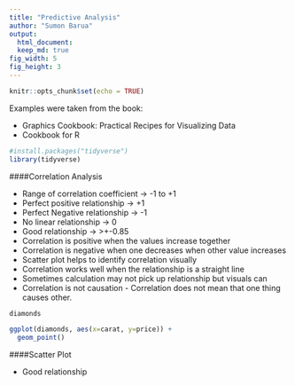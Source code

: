 ```yaml
---
title: "Predictive Analysis"
author: "Sumon Barua"
output:
  html_document:
  keep_md: true
fig_width: 5
fig_height: 3
---
```

  
```r
knitr::opts_chunk$set(echo = TRUE)
```

Examples were taken from the book: 
  
  * Graphics Cookbook: Practical Recipes for Visualizing Data
  * Cookbook for R


```r
#install.packages("tidyverse")
library(tidyverse)

```


####Correlation Analysis

* Range of correlation coefficient -> -1 to +1
* Perfect positive relationship    -> +1
* Perfect Negative relationship    -> -1
* No linear relationship           -> 0
* Good relationship                -> >+-0.85
* Correlation is positive when the values increase together
* Correlation is negative when one decreases when other value increases
* Scatter plot helps to identify correlation visually
* Correlation works well when the relationship is a straight line
* Sometimes calculation may not pick up relationship but visuals can
* Correlation is not causation - Correlation does not mean that one thing causes other.

```r
diamonds

ggplot(diamonds, aes(x=carat, y=price)) +
  geom_point()

```

####Scatter Plot

* Good relationship




